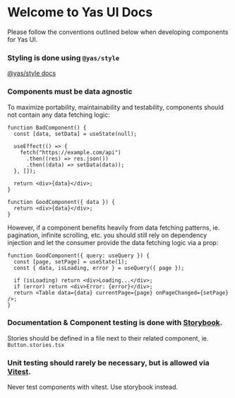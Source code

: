 
<Meta title="Yas UI" />

# Welcome to Yas UI Docs

Please follow the conventions outlined below when developing components for Yas UI.

### Styling is done using `@yas/style`

[@yas/style docs](https://github.com/kasper573/yas/tree/master/libraries/yas-style)

### Components must be data agnostic

To maximize portability, maintainability and testability, components should not contain any data fetching logic:

```tsx
function BadComponent() {
  const [data, setData] = useState(null);

  useEffect(() => {
    fetch("https://example.com/api")
      .then((res) => res.json())
      .then((data) => setData(data));
  }, []);

  return <div>{data}</div>;
}

function GoodComponent({ data }) {
  return <div>{data}</div>;
}
```

However, if a component benefits heavily from data fetching patterns, ie. pagination, infinite scrolling, etc. you should still rely on dependency injection and let the consumer provide the data fetching logic via a prop:

```tsx
function GoodComponent({ query: useQuery }) {
  const [page, setPage] = useState(1);
  const { data, isLoading, error } = useQuery({ page });

  if (isLoading) return <div>Loading...</div>;
  if (error) return <div>Error: {error}</div>;
  return <Table data={data} currentPage={page} onPageChanged={setPage} />;
}
```

### Documentation & Component testing is done with [Storybook](https://storybook.js.org/).

Stories should be defined in a file next to their related component, ie. `Button.stories.tsx`

### Unit testing should rarely be necessary, but is allowed via [Vitest](https://vitest.dev/).

Never test components with vitest. Use storybook instead.
